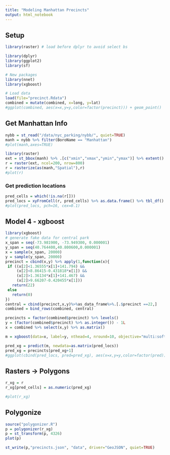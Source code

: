 ```yaml
---
title: "Modeling Manhattan Precincts"
output: html_notebook
---
```


## Setup

```r
library(raster) # load before dplyr to avoid select bs

library(dplyr)
library(ggplot2)
library(sf)

# New packages
library(nnet)
library(xgboost)

# Load data
load(file="precinct.Rdata")
combined = mutate(combined, x=long, y=lat)
#ggplot(combined, aes(x=x,y=y,color=factor(precinct))) + geom_point()
```


## Get Manhattan Info

```r
nybb = st_read("/data/nyc_parking/nybb/", quiet=TRUE)
manh = nybb %>% filter(BoroName == "Manhattan")
#plot(manh,axes=TRUE)

library(raster)
ext = st_bbox(manh) %>% .[c("xmin","xmax","ymin","ymax")] %>% extent()
r = raster(ext, ncol=200, nrow=800)
r = rasterize(as(manh,"Spatial"),r)
#plot(r)
```

### Get prediction locations

```r
pred_cells = which(!is.na(r[]))
pred_locs = xyFromCell(r, pred_cells) %>% as.data.frame() %>% tbl_df()
#plot(pred_locs, pch=16, cex=0.1)
```




## Model 4 - xgboost

```r
library(xgboost)
# generate fake data for central park
x_span = seq(-73.981900, -73.949300, 0.000001)
y_span = seq(40.764400,40.800600,0.000001)
x = sample(x_span, 20000)
y = sample(y_span, 20000)
precinct = cbind(x,y) %>% apply(1,function(x){
 if ((x[2]<1.36555*x[1]+141.794) &&
     (x[2]<8.86415-0.431818*x[1]) &&
     (x[2]>1.36134*x[1]+141.467) &&
     (x[2]>9.66207-0.420455*x[1]))
   return(22)
 else
   return(0)
})
central = cbind(precinct,x,y)%>%as_data_frame%>%.[.$precinct ==22,]
combined = bind_rows(combined, central)

precincts = factor(combined$precinct) %>% levels()
y = (factor(combined$precinct) %>% as.integer()) - 1L
x = combined %>% select(x,y) %>% as.matrix()

m = xgboost(data=x, label=y, nthead=4, nround=10, objective="multi:softmax", num_class=length(precincts))

pred_xg = predict(m, newdata=as.matrix(pred_locs))
pred_xg = precincts[pred_xg+1]
#ggplot(cbind(pred_locs, pred=pred_xg), aes(x=x,y=y,color=factor(pred))) + geom_point()
```


## Rasters -> Polygons

```r
r_xg = r
r_xg[pred_cells] = as.numeric(pred_xg)

#plot(r_xg)
```


## Polygonize

```r
source("polygonizer.R")
p = polygonizer(r_xg)
p = st_transform(p, 4326)
plot(p)

st_write(p,"precincts.json", "data", driver="GeoJSON", quiet=TRUE)
```